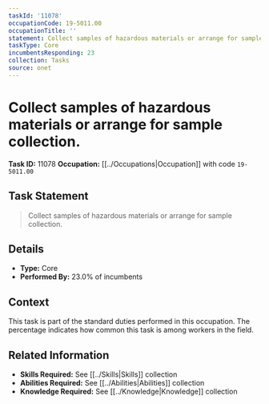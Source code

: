 ```yaml
---
taskId: '11078'
occupationCode: 19-5011.00
occupationTitle: ''
statement: Collect samples of hazardous materials or arrange for sample collection.
taskType: Core
incumbentsResponding: 23
collection: Tasks
source: onet
---
```

# Collect samples of hazardous materials or arrange for sample collection.

**Task ID:** 11078
**Occupation:** [[../Occupations|Occupation]] with code `19-5011.00`

## Task Statement

> Collect samples of hazardous materials or arrange for sample collection.

## Details

- **Type:** Core
- **Performed By:** 23.0% of incumbents

## Context

This task is part of the standard duties performed in this occupation. The percentage indicates how common this task is among workers in the field.

## Related Information

- **Skills Required:** See [[../Skills|Skills]] collection
- **Abilities Required:** See [[../Abilities|Abilities]] collection
- **Knowledge Required:** See [[../Knowledge|Knowledge]] collection
